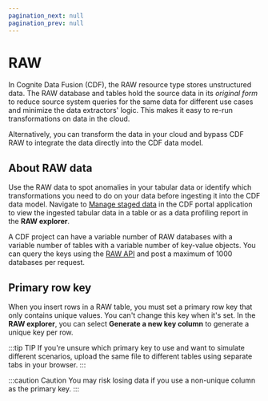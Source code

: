 ```yaml
---
pagination_next: null
pagination_prev: null
---
```


# RAW

In Cognite Data Fusion (CDF), the RAW resource type stores unstructured data. The RAW database and tables hold the source data in its _original form_ to reduce source system queries for the same data for different use cases and minimize the data extractors' logic. This makes it easy to re-run transformations on data in the cloud.

Alternatively, you can transform the data in your cloud and bypass CDF RAW to integrate the data directly into the CDF data model.

## About RAW data

Use the RAW data to spot anomalies in your tabular data or identify which transformations you need to do on your data before ingesting it into the CDF data model. Navigate to [Manage staged data](https://docs.cognite.com/cdf/integration/guides/extraction/raw_explorer) in the CDF portal application to view the ingested tabular data in a table or as a data profiling report in the **RAW explorer**.

A CDF project can have a variable number of RAW databases with a variable number of tables with a variable number of key-value objects. You can query the keys using the [RAW API](/api#tag/Raw) and post a maximum of 1000 databases per request.

## Primary row key

When you insert rows in a RAW table, you must set a primary row key that only contains unique values. You can't change this key when it's set. In the **RAW explorer**, you can select **Generate a new key column** to generate a unique key per row.

:::tip TIP
If you're unsure which primary key to use and want to simulate different scenarios, upload the same file to different tables using separate tabs in your browser.
:::

:::caution Caution
You may risk losing data if you use a non-unique column as the primary key.
:::
